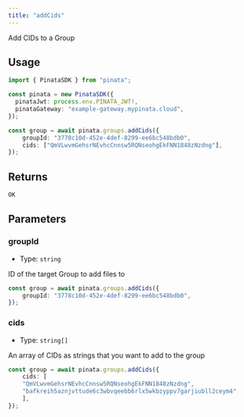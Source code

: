 ```yaml
---
title: "addCids"
---
```


Add CIDs to a Group

## Usage

```typescript
import { PinataSDK } from "pinata";

const pinata = new PinataSDK({
  pinataJwt: process.env.PINATA_JWT!,
  pinataGateway: "example-gateway.mypinata.cloud",
});

const group = await pinata.groups.addCids({
	groupId: "3778c10d-452e-4def-8299-ee6bc548bdb0",
	cids: ["QmVLwvmGehsrNEvhcCnnsw5RQNseohgEkFNN1848zNzdng"],
});
```

## Returns

```typescript
OK
```

## Parameters

### groupId

- Type: `string`

ID of the target Group to add files to

```typescript
const group = await pinata.groups.addCids({
	groupId: "3778c10d-452e-4def-8299-ee6bc548bdb0",
});
```

### cids

- Type: `string[]`

An array of CIDs as strings that you want to add to the group

```typescript
const group = await pinata.groups.addCids({
	cids: [
  	"QmVLwvmGehsrNEvhcCnnsw5RQNseohgEkFNN1848zNzdng",
    "bafkreih5aznjvttude6c3wbvqeebb6rlx5wkbzyppv7garjiubll2ceym4"
	],
});
```
